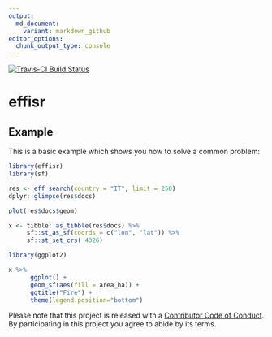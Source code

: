 ```yaml
---
output:
  md_document:
    variant: markdown_github
editor_options:
  chunk_output_type: console
---
```


<!-- README.md is generated from README.Rmd. Please edit that file -->

[![Travis-CI Build Status](https://travis-ci.org/patperu/effisr.svg?branch=master)](https://travis-ci.org/patperu/effisr)


# effisr

## Example

This is a basic example which shows you how to solve a common problem:

```r

library(effisr)
library(sf)

res <- eff_search(country = "IT", limit = 250)
dplyr::glimpse(res$docs)

plot(res$docs$geom)

x <- tibble::as_tibble(res$docs) %>%
     sf::st_as_sf(coords = c("lon", "lat")) %>% 
     sf::st_set_crs( 4326)
```

```r

library(ggplot2)

x %>%
      ggplot() +
      geom_sf(aes(fill = area_ha)) +
      ggtitle("Fire") +
      theme(legend.position="bottom") 

```

Please note that this project is released with a [Contributor Code of Conduct](CONDUCT.md). By participating in this project you agree to abide by its terms.

